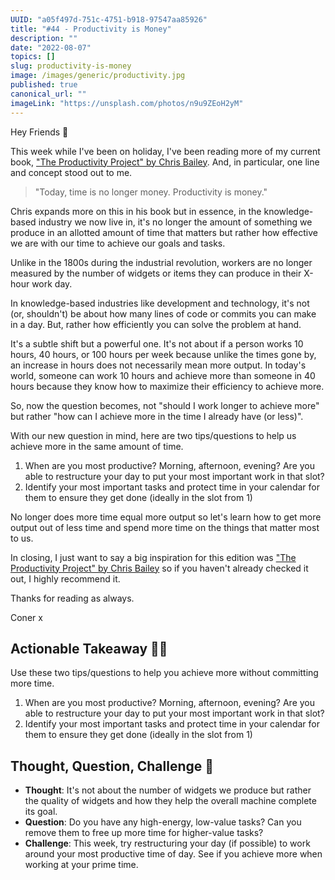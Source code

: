 ```yaml
---
UUID: "a05f497d-751c-4751-b918-97547aa85926"
title: "#44 - Productivity is Money"
description: ""
date: "2022-08-07"
topics: []
slug: productivity-is-money
image: /images/generic/productivity.jpg
published: true
canonical_url: ""
imageLink: "https://unsplash.com/photos/n9u9ZEoH2yM"
---
```


Hey Friends 👋

This week while I've been on holiday, I've been reading more of my current book, ["The Productivity Project" by Chris Bailey](https://www.amazon.co.uk/Productivity-Project-Proven-Become-Awesome/dp/0349413053). And, in particular, one line and concept stood out to me.

> "Today, time is no longer money. Productivity is money."

Chris expands more on this in his book but in essence, in the knowledge-based industry we now live in, it's no longer the amount of something we produce in an allotted amount of time that matters but rather how effective we are with our time to achieve our goals and tasks.

Unlike in the 1800s during the industrial revolution, workers are no longer measured by the number of widgets or items they can produce in their X-hour work day.

In knowledge-based industries like development and technology, it's not (or, shouldn't) be about how many lines of code or commits you can make in a day. But, rather how efficiently you can solve the problem at hand.

It's a subtle shift but a powerful one. It's not about if a person works 10 hours, 40 hours, or 100 hours per week because unlike the times gone by, an increase in hours does not necessarily mean more output. In today's world, someone can work 10 hours and achieve more than someone in 40 hours because they know how to maximize their efficiency to achieve more.

So, now the question becomes, not "should I work longer to achieve more" but rather "how can I achieve more in the time I already have (or less)".

With our new question in mind, here are two tips/questions to help us achieve more in the same amount of time.

1. When are you most productive? Morning, afternoon, evening? Are you able to restructure your day to put your most important work in that slot?
2. Identify your most important tasks and protect time in your calendar for them to ensure they get done (ideally in the slot from 1)

No longer does more time equal more output so let's learn how to get more output out of less time and spend more time on the things that matter most to us.

In closing, I just want to say a big inspiration for this edition was ["The Productivity Project" by Chris Bailey](https://www.amazon.co.uk/Productivity-Project-Proven-Become-Awesome/dp/0349413053) so if you haven't already checked it out, I highly recommend it.

Thanks for reading as always.

Coner x

## Actionable Takeaway 🏃‍♀️

Use these two tips/questions to help you achieve more without committing more time.

1. When are you most productive? Morning, afternoon, evening? Are you able to restructure your day to put your most important work in that slot?
2. Identify your most important tasks and protect time in your calendar for them to ensure they get done (ideally in the slot from 1)

## Thought, Question, Challenge 🤔

- **Thought**: It's not about the number of widgets we produce but rather the quality of widgets and how they help the overall machine complete its goal.
- **Question**: Do you have any high-energy, low-value tasks? Can you remove them to free up more time for higher-value tasks?
- **Challenge**: This week, try restructuring your day (if possible) to work around your most productive time of day. See if you achieve more when working at your prime time.
